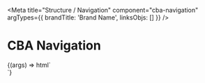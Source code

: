 
<Meta
  title="Structure / Navigation"
  component="cba-navigation"
   argTypes={{
    brandTitle: 'Brand Name',
    linksObjs: []
  }}
/>

# CBA Navigation

<Canvas withSource="open">
  <Story
    name="Navigation"
    component="cba-navigation"
    args={{
      brandTitle: 'Code By Alex',
      linksObjs: [{
        title: 'ABOUT',
        url: 'https://www.google.com'  
      },
      {
        title: 'ABILITIES',
        url: 'https://www.google.com'  
      },
      {
        title: 'EXPERIENCE',
        url: 'https://www.google.com'  
      },
      {
        title: 'SPEAKING',
        url: 'https://www.google.com'  
      },
      {
        title: 'CONTACT',
        url: 'https://www.google.com'  
      }]
    }}
  >
    {(args) => html`
      <div>
        <cba-navigation class="hello" brandName="${args.brandTitle}" links="${JSON.stringify(args.linksObjs)}"></cba-navigation>
        </div>
    `}
  </Story>
</Canvas>

<ArgsTable story="Button - primary" />
